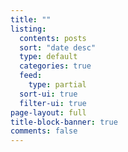 ```yaml
---
title: ""
listing:
  contents: posts
  sort: "date desc"
  type: default
  categories: true
  feed:
    type: partial
  sort-ui: true
  filter-ui: true
page-layout: full
title-block-banner: true
comments: false
---
```

